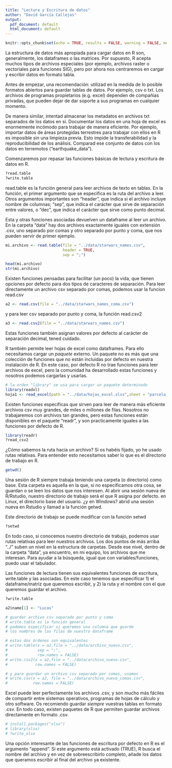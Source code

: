 ```yaml
---
title: "Lectura y Escritura de datos"
author: "David García Callejas"
output:
  pdf_document: default
  html_document: default
---
```


```r
knitr::opts_chunk$set(echo = TRUE, results = FALSE, warning = FALSE, message = FALSE)
```

La estructura de datos más apropiada para cargar datos en R son, generalmente, los dataframes o las matrices. Por supuesto, R acepta muchos tipos de archivos especiales (por ejemplo, archivos raster o vectoriales para funciones SIG), pero por ahora nos centraremos en cargar y escribir datos en formato tabla.

Antes de empezar, una recomendación: utilizad en la medida de lo posible formatos abiertos para guardar tablas de datos. Por ejemplo, csv o txt. Los archivos de programas propietarios (e.g. excel) dependen de compañías privadas, que pueden dejar de dar soporte a sus programas en cualquier momento.

De manera similar, intentad almacenar los metadatos en archivos txt separados de los datos en sí. Documentar los datos en una hoja de excel es enormemente incómodo para trabajar de manera eficiente. Por ejemplo, importar datos de áreas protegidas terrestres para trabajar con ellos en R es imposible sin una limpieza previa. Esto impide la transferabilidad y la reproducibilidad de los análisis. Comparad ese conjunto de datos con los datos en terremotos ("earthquake_data").

Comenzaremos por repasar las funciones básicas de lectura y escritura de datos en R.

```r
?read.table
?write.table
```

read.table es la función general para leer archivos de texto en tablas. En la función, el primer argumento que se especifica es la ruta del archivo a leer. Otros argumentos importantes son "header", que indica si el archivo incluye nombre de columnas; "sep", que indica el carácter que sirve de separación entre valores, o "dec", que indica el carácter que sirve como punto decimal.

Esta y otras funciones asociadas devuelven un dataframe al leer un archivo. En la carpeta "data" hay dos archivos exactamente iguales con extensión .csv, uno separado por comas y otro separado por punto y coma, que nos pueden servir de primer ejemplo.

```r
mi.archivo <- read.table(file = "../data/starwars_names.csv", 
                         header = TRUE,
                         sep = ";")

head(mi.archivo)
str(mi.archivo)
```

Existen funciones pensadas para facilitar (un poco) la vida, que tienen opciones por defecto para dos tipos de caracteres de separación. Para leer directamente un archivo csv separado por comas, podemos usar la funcion read.csv

```r
a2 <- read.csv(file = "../data/starwars_names_coma.csv")
```

y para leer csv separado por punto y coma, la función read.csv2

```r
a3 <- read.csv2(file = "../data/starwars_names.csv")
```

Estas funciones también asignan valores por defecto al carácter de separación decimal, tened cuidado.

R también permite leer hojas de excel como dataframes. Para ello necesitamos cargar un *paquete* externo. Un paquete no es más que una colección de funciones que no están incluidas por defecto en nuestra instalación de R. En este caso, por defecto R no trae funciones para leer archivos de excel, pero la comunidad ha desarrollado estas funciones y nosotros podemos cargarlas y usarlas.

```r
# la orden "library" se usa para cargar un paquete determinado
library(readxl)
hoja1 <- read_excel(path = "../data/hojas_excel.xlsx",sheet = "parcela_1")
```

Existen funciones específicas que sirven para leer de manera más eficiente archivos csv muy grandes, de miles o millones de filas. Nosotros no trabajaremos con archivos tan grandes, pero estas funciones están disponibles en el paquete "readr", y son practicamente iguales a las funciones por defecto de R.

```r
library(readr)
?read_csv2
```

¿Cómo sabemos la ruta hacia un archivo? Si os habéis fijado, yo he usado rutas relativas. Para entender esto necesitamos saber lo que es el directorio de trabajo en R.

```r
getwd()
```

Una sesión de R siempre trabaja teniendo una carpeta (o directorio) como base. Esta carpeta es aquella en la que, si no especificamos otra cosa, se guardan o se leen los datos que nos interesen. Al abrir una sesión nueva de R/Rstudio, nuestro directorio de trabajo será el que R asigna por defecto. en Linux, el directorio base del usuario. ¿y en Windows? abrid una sesión nueva en Rstudio y llamad a la función getwd.

Este directorio de trabajo se puede modificar con la función setwd

```r
?setwd
```

En todo caso, si conocemos nuestro directorio de trabajo, podemos usar rutas relativas para leer nuestros archivos. Los dos puntos de más arriba "../" suben un nivel en la estructura de carpetas. Desde ese nivel, dentro de la carpeta "data", ya encuentro, en mi equipo, los archivos que me interesan. Para ayudar a la búsqueda, igual que con variables/funciones, puedo usar el tabulador.

Las funciones de lectura tienen sus equivalentes funciones de escritura, write.table y las asociadas. En este caso tenemos que especificar 1) el dataframe/matriz que queremos escribir, y 2) la ruta y el nombre con el que queremos guardar el archivo.

```r
?write.table

a2$name[1] <- "Lucas"

# guardar archivo csv separado por punto y coma
# write.table es la función general
# podemos especificar si queremos una columna que guarde 
# los nombres de las filas de nuestro dataframe

# estas dos órdenes son equivalentes
# write.table(x = a2,file = "../data/archivo_nuevo.csv",
#             sep = ";",
#             row.names = FALSE)
# write.csv2(x = a2,file = "../data/archivo_nuevo.csv",
#            row.names = FALSE)

# y para guardar un archivo csv separado por comas, usamos
# write.csv(x = a2, file = "../data/archivo_nuevo_comas.csv", 
#           row.names = FALSE)

```

Excel puede leer perfectamente los archivos .csv, y son mucho más fáciles de compartir entre sistemas operativos, programas de hojas de cálculo y otro software. Os recomiendo guardar *siempre* vuestras tablas en formato .csv. En todo caso, existen paquetes de R que permiten guardar archivos directamente en formato .csv.

```r
# install.packages("xlsx")
# library(xlsx)
# ?write_xlsx
```

Una opción interesante de las funciones de escritura por defecto en R es el argumento "append". Si este argumento está activado (TRUE), R busca el nombre del archivo y en vez de sobreescribirlo completo, añade los datos que queramos escribir al final del archivo ya existente.



